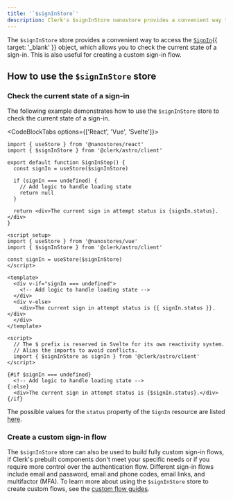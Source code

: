 ```yaml
---
title: '`$signInStore`'
description: Clerk's $signInStore nanostore provides a convenient way to access the SignIn object, which allows you to check the current state of a sign-in.
---
```


The `$signInStore` store provides a convenient way to access the [`SignIn`](/docs/references/javascript/sign-in/sign-in){{ target: '_blank' }} object, which allows you to check the current state of a sign-in. This is also useful for creating a custom sign-in flow.

## How to use the `$signInStore` store

### Check the current state of a sign-in

The following example demonstrates how to use the `$signInStore` store to check the current state of a sign-in.

<CodeBlockTabs options={['React', 'Vue', 'Svelte']}>
  ```tsx {{ filename: 'sign-in-step.tsx' }}
  import { useStore } from '@nanostores/react'
  import { $signInStore } from '@clerk/astro/client'

  export default function SignInStep() {
    const signIn = useStore($signInStore)

    if (signIn === undefined) {
      // Add logic to handle loading state
      return null
    }

    return <div>The current sign in attempt status is {signIn.status}.</div>
  }
  ```

  ```vue {{ filename: 'sign-in-step.vue' }}
  <script setup>
  import { useStore } from '@nanostores/vue'
  import { $signInStore } from '@clerk/astro/client'

  const signIn = useStore($signInStore)
  </script>

  <template>
    <div v-if="signIn === undefined">
      <!-- Add logic to handle loading state -->
    </div>
    <div v-else>
      <div>The current sign in attempt status is {{ signIn.status }}.</div>
    </div>
  </template>
  ```

  ```svelte {{ filename: 'sign-in-step.svelte' }}
  <script>
    // The $ prefix is reserved in Svelte for its own reactivity system.
    // Alias the imports to avoid conflicts.
    import { $signInStore as signIn } from '@clerk/astro/client'
  </script>

  {#if $signIn === undefined}
    <!-- Add logic to handle loading state -->
  {:else}
    <div>The current sign in attempt status is {$signIn.status}.</div>
  {/if}
  ```
</CodeBlockTabs>

The possible values for the `status` property of the `SignIn` resource are listed [here](/docs/references/javascript/sign-in/sign-in#properties).

### Create a custom sign-in flow

The `$signInStore` store can also be used to build fully custom sign-in flows, if Clerk's prebuilt components don't meet your specific needs or if you require more control over the authentication flow. Different sign-in flows include email and password, email and phone codes, email links, and multifactor (MFA). To learn more about using the `$signInStore` store to create custom flows, see the [custom flow guides](/docs/custom-flows/overview).
